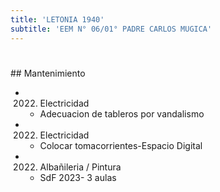 ```yaml
---
title: 'LETONIA 1940'
subtitle: 'EEM N° 06/01° PADRE CARLOS MUGICA'
---
```


#


 ## Mantenimiento

*  (2022) Electricidad 
    + Adecuacion de tableros por vandalismo

*  (2022) Electricidad 
    + Colocar tomacorrientes-Espacio Digital

*  (2022) Albañileria / Pintura 
    + SdF 2023- 3 aulas



